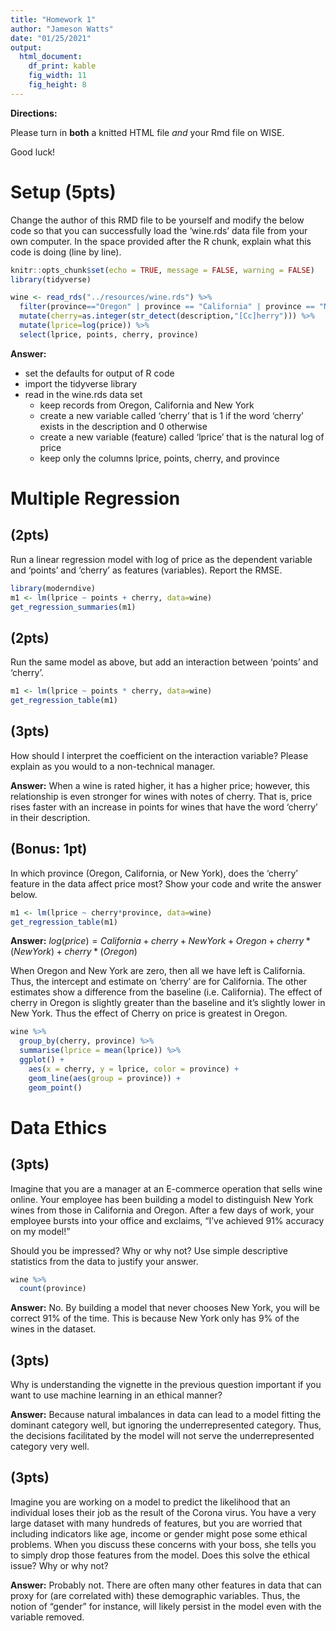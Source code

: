 ```yaml
---
title: "Homework 1"
author: "Jameson Watts"
date: "01/25/2021"
output: 
  html_document:
    df_print: kable
    fig_width: 11
    fig_height: 8
---
```


**Directions:**

Please turn in **both** a knitted HTML file *and* your Rmd file on WISE.

Good luck!

# Setup (5pts)

Change the author of this RMD file to be yourself and modify the below code so that you can successfully load the 'wine.rds' data file from your own computer. In the space provided after the R chunk, explain what this code is doing (line by line).

```r
knitr::opts_chunk$set(echo = TRUE, message = FALSE, warning = FALSE)
library(tidyverse)

wine <- read_rds("../resources/wine.rds") %>%
  filter(province=="Oregon" | province == "California" | province == "New York") %>% 
  mutate(cherry=as.integer(str_detect(description,"[Cc]herry"))) %>% 
  mutate(lprice=log(price)) %>% 
  select(lprice, points, cherry, province)
```

**Answer:** 

- set the defaults for output of R code
- import the tidyverse library
- read in the wine.rds data set
  - keep records from Oregon, California and New York
  - create a new variable called 'cherry' that is 1 if the word 'cherry' exists in the description and 0 otherwise
  - create a new variable (feature) called 'lprice' that is the natural log of price
  - keep only the columns lprice, points, cherry, and province


# Multiple Regression

## (2pts)

Run a linear regression model with log of price as the dependent variable and 'points' and 'cherry' as features (variables). Report the RMSE.

```r
library(moderndive)
m1 <- lm(lprice ~ points + cherry, data=wine)
get_regression_summaries(m1)
```


## (2pts)

Run the same model as above, but add an interaction between 'points' and 'cherry'. 

```r
m1 <- lm(lprice ~ points * cherry, data=wine)
get_regression_table(m1)
```

## (3pts)

How should I interpret the coefficient on the interaction variable? Please explain as you would to a non-technical manager.

**Answer:** When a wine is rated higher, it has a higher price; however, this relationship is even stronger for wines with notes of cherry. That is, price rises faster with an increase in points for wines that have the word 'cherry' in their description.

## (Bonus: 1pt)

In which province (Oregon, California, or New York), does the 'cherry' feature in the data affect price most? Show your code and write the answer below.

```r
m1 <- lm(lprice ~ cherry*province, data=wine)
get_regression_table(m1)
```

**Answer:** $log(price)=California + cherry + New York + Oregon + cherry*(New York)+cherry*(Oregon)$

When Oregon and New York are zero, then all we have left is California. Thus, the intercept and estimate on 'cherry' are for California. The other estimates show a difference from the baseline (i.e. California). The effect of cherry in Oregon is slightly greater than the baseline and it's slightly lower in New York. Thus the effect of Cherry on price is greatest in Oregon.

```r
wine %>% 
  group_by(cherry, province) %>% 
  summarise(lprice = mean(lprice)) %>% 
  ggplot() +
    aes(x = cherry, y = lprice, color = province) +
    geom_line(aes(group = province)) +
    geom_point()
```



# Data Ethics

## (3pts)

Imagine that you are a manager at an E-commerce operation that sells wine online. Your employee has been building a model to distinguish New York wines from those in California and Oregon. After a few days of work, your employee bursts into your office and exclaims, "I've achieved 91% accuracy on my model!" 

Should you be impressed? Why or why not? Use simple descriptive statistics from the data to justify your answer.

```r
wine %>% 
  count(province)
```

**Answer:** No. By building a model that never chooses New York, you will be correct 91% of the time. This is because New York only has 9% of the wines in the dataset.

## (3pts)

Why is understanding the vignette in the previous question important if you want to use machine learning in an ethical manner?

**Answer:** Because natural imbalances in data can lead to a model fitting the dominant category well, but ignoring the underrepresented category. Thus, the decisions facilitated by the model will not serve the underrepresented category very well.

## (3pts)

Imagine you are working on a model to predict the likelihood that an individual loses their job as the result of the Corona virus. You have a very large dataset with many hundreds of features, but you are worried that including indicators like age, income or gender might pose some ethical problems. When you discuss these concerns with your boss, she tells you to simply drop those features from the model. Does this solve the ethical issue? Why or why not?

**Answer:** Probably not. There are often many other features in data that can proxy for (are correlated with) these demographic variables. Thus, the notion of "gender" for instance, will likely persist in the model even with the variable removed.
